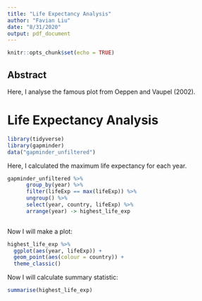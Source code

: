 ```yaml
---
title: "Life Expectancy Analysis"
author: "Favian Liu"
date: "8/31/2020"
output: pdf_document
---
```


```r
knitr::opts_chunk$set(echo = TRUE)
```

## Abstract

Here, I analyse the famous plot from Oeppen and Vaupel (2002).

# Life Expectancy Analysis

```r
library(tidyverse)
library(gapminder)
data("gapminder_unfiltered")
```

Here, I calculated the maximum life expectancy for each year.
```r
gapminder_unfiltered %>%
      group_by(year) %>%
      filter(lifeExp == max(lifeExp)) %>%
      ungroup() %>%
      select(year, country, lifeExp) %>%
      arrange(year) -> highest_life_exp
      
```

Now I will make a plot:
```r
highest_life_exp %>%
  ggplot(aes(year, lifeExp)) +
  geom_point(aes(colour = country)) +
  theme_classic()
```


Now I will calculate summary statistic:
```r
summarise(highest_life_exp)
```

